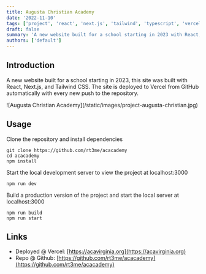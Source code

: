 ```yaml
---
title: Augusta Christian Academy
date: '2022-11-10'
tags: ['project', 'react', 'next.js', 'tailwind', 'typescript', 'vercel']
draft: false
summary: 'A new website built for a school starting in 2023 with React, Next.js, and Tailwind CSS, deployed to Vercel from GitHub.'
authors: ['default']
---
```


## Introduction

A new website built for a school starting in 2023, this site was built with React, Next.js,
and Tailwind CSS. The site is deployed to Vercel from GitHub automatically with every new
push to the repository.

<p>![Augusta Christian Academy](/static/images/project-augusta-christian.jpg)</p>

## Usage

Clone the repository and install dependencies

```
git clone https://github.com/rt3me/acacademy
cd acacademy
npm install
```

Start the local development server to view the project at localhost:3000

```
npm run dev
```

Build a production version of the project and start the local server at localhost:3000

```
npm run build
npm run start
```

## Links

- Deployed @ Vercel: [https://acavirginia.org](https://acavirginia.org)
- Repo @ Github: [https://github.com/rt3me/acacademy](https://github.com/rt3me/acacademy)
